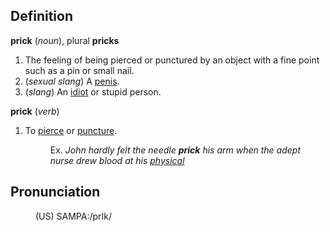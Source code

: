 ==Definition==

'''prick''' (''noun''), plural '''pricks'''
# The feeling of being pierced or punctured by an object with a  fine point such as a pin or small nail.
# (''sexual slang'') A [[penis]].
# (''slang'') An [[idiot]] or stupid person.

'''prick''' (''verb'')
# To [[pierce]] or [[puncture]].
#:Ex. ''John hardly felt the needle '''prick''' his arm when the adept nurse drew blood at his [[physical]]''

==Pronunciation==
:(US) SAMPA:/prIk/
